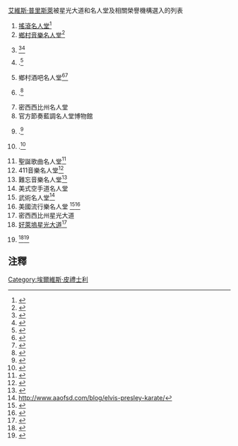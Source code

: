 
{{noteTA
|T=zh-cn:埃尔维斯·普雷斯利被选入的名人堂列表 ; zh-tw:艾維斯·普里斯萊被選入的名人堂列表 ; zh-hk:埃爾維斯·皮禮士利被選入的名人堂列表 ;
|G1=Show
|1=zh-tw:艾維斯; zh-hk:埃爾維斯; zh-cn:埃尔维斯; 
|2=zh-tw:普里斯萊; zh-hk:皮禮士利;zh-cn:普雷斯利; 
|3=zh-hant:節奏藍調; zh-cn:节奏布鲁斯; 
}}
[[艾維斯·普里斯萊|艾維斯·普里斯萊]]被星光大道和名人堂及相關榮譽機構選入的列表
# [[搖滾名人堂|搖滾名人堂]]<ref>{{cite web|url=http://rockhall.com/inductees/elvis-presley|title=Elvis Presley: Inducted in 1986|access-date=2016-10-20|archive-date=2021-04-27|archive-url=https://web.archive.org/web/20210427141238/https://www.rockhall.com/inductees/elvis-presley|dead-url=no}}</ref>
# [[鄉村音樂名人堂|鄉村音樂名人堂]]<ref>{{cite web|url=http://countrymusichalloffame.org/full-list-of-inductees/view/elvis-presley1|title=Elvis Presley in the Country Music Hall of Fame and Museum|deadurl=yes|archiveurl=https://web.archive.org/web/20120718151558/http://countrymusichalloffame.org/full-list-of-inductees/view/elvis-presley1|archivedate=2012-07-18}}</ref>
# {{link-en|洛卡比里名人堂|Rockabilly Hall of Fame}}<ref>{{cite web|url=http://www.rockabillyhall.com/home.html|title=Rockabilly Hall of Fame home page|access-date=2016-10-20|archive-date=2011-05-14|archive-url=https://web.archive.org/web/20110514185918/http://www.rockabillyhall.com/home.html|dead-url=no}}</ref><ref>{{cite web|url=http://rockabillyhall.com/Certificates.html|title=Rockabilly Hall of Fame Inductees with Certificates|access-date=2016-10-20|archive-date=2021-02-10|archive-url=https://web.archive.org/web/20210210210045/http://www.rockabillyhall.com/Certificates.html|dead-url=no}}</ref>
# {{link-en|福音音樂名人堂|Gospel Hall of Fame}}.<ref>{{cite web|url=http://www.elvis.com/about-the-king/achievements.aspx|title=Elvis Presley's Achievements|deadurl=yes|archiveurl=https://web.archive.org/web/20110912014523/http://www.elvis.com/about-the-king/achievements.aspx|archivedate=2011-09-12}}</ref>
# 鄉村酒吧名人堂<ref>{{cite web|url=http://www.businesswire.com/news/home/20060411005868/en/Honky-Tonk-Hall-Fame-Announces-Elvis-Presleys|title=The Honky Tonk Hall of Fame Announces Elvis Presley's 1956 Audubon Drive Home Open for Bids on EBay Auction Site|access-date=2016-10-20|archive-date=2019-04-20|archive-url=https://web.archive.org/web/20190420223007/https://www.businesswire.com/news/home/20060411005868/en/Honky-Tonk-Hall-Fame-Announces-Elvis-Presleys|dead-url=no}}</ref><ref>{{cite web|url=http://www.events-in-music.com/the-honky-tonk-hall-of-fame.html|title=The Honky Tonk Hall of Fame|deadurl=yes|archiveurl=https://web.archive.org/web/20120817042351/http://www.events-in-music.com/the-honky-tonk-hall-of-fame.html|archivedate=2012-08-17}}</ref>
# {{link-en|密西西比州音樂家名人堂|Mississippi Musicians Hall of Fame}}.<ref>{{cite web|url=http://www.mswritersandmusicians.com/musicians/elvis-presley.html|title=Mississippi Musicians: Elvis Presley|access-date=2016-10-20|archive-date=2016-03-05|archive-url=https://web.archive.org/web/20160305224907/http://mswritersandmusicians.com/musicians/elvis-presley.html|dead-url=no}}</ref>
# 密西西比州名人堂
# 官方節奏藍調名人堂博物館
# {{link-en|英國音樂名人堂|UK Music Hall of Fame}}.<ref>{{cite web|url=http://www.everyhit.com/halloffame.html|title=UK Music Hall of Fame members|access-date=2016-10-20|archive-date=2010-04-07|archive-url=https://web.archive.org/web/20100407184638/http://www.everyhit.com/halloffame.html|dead-url=no}}</ref>
# {{link-en|流行歌曲名人堂|John Rook#Hit Parade Hall of Fame}}.<ref>{{Cite web |url=http://www.hitparadehalloffame.com/1339-2/ |title=Elvis Presley, Hit Parade Hall of Famer |accessdate=2016-10-20 |archive-date=2014-02-22 |archive-url=https://web.archive.org/web/20140222063758/http://hitparadehalloffame.com/1339-2/ |dead-url=yes }}</ref>
# 聖誕歌曲名人堂<ref>{{cite web |url=http://www.hallmuseum.com/induction.htm |title=存档副本 |accessdate=2012-06-29 |deadurl=yes |archiveurl=https://web.archive.org/web/20120707062723/http://hallmuseum.com/induction.htm |archivedate=2012-07-07 }}</ref>
# 411音樂名人堂<ref>{{cite web|url=http://www.411mania.com/music/hall_of_fame/68232/411-Music-Hall-Of-Fame-Class-Of-2008:-Elvis-Presley.htm|title=411 Music Hall of Fame Class of 2008: Elvis Presley|deadurl=yes|archiveurl=https://web.archive.org/web/20140709103246/http://www.411mania.com/music/hall_of_fame/68232/411-Music-Hall-Of-Fame-Class-Of-2008:-Elvis-Presley.htm|archivedate=2014-07-09}}</ref>
# 難忘音樂名人堂<ref>{{cite web |url=http://www.memorabletv.com/musicworld/halloffame.htm |title=存档副本 |accessdate=2012-06-29 |deadurl=yes |archiveurl=https://web.archive.org/web/20120527041018/http://www.memorabletv.com/musicworld/halloffame.htm |archivedate=2012-05-27 }}</ref>
# 美式空手道名人堂
# 武術名人堂<ref>http://www.aaofsd.com/blog/elvis-presley-karate/{{dead link|date=2018年1月 |bot=InternetArchiveBot |fix-attempted=yes }}</ref>
# 美國流行樂名人堂 <ref>{{cite web|url=http://www.pbrtv.com/new-pop-music-hall-of-fame-inductees-announced/|title=New Pop Music Hall of Fame Inductees Announced|access-date=2016-10-20|archive-date=2019-12-28|archive-url=https://web.archive.org/web/20191228114715/https://www.pbrtv.com/new-pop-music-hall-of-fame-inductees-announced/|dead-url=no}}</ref><ref>{{cite web|url=http://americaspopmusichalloffame.org|title=America's Pop Music Hall of Fame|access-date=2020-01-12|archive-url=https://web.archive.org/web/20190420222959/https://www.americaspopmusichalloffame.org/|archive-date=2019-04-20|dead-url=yes}}</ref>
# 密西西比州星光大道
# [[好萊塢星光大道|好萊塢星光大道]]<ref>{{cite web|url=http://www.walkoffame.com/elvis-presley|title=Hollywood Walk of Fame Inductee Elvis Presley|access-date=2016-10-20|archive-date=2013-10-07|archive-url=https://web.archive.org/web/20131007073919/http://www.walkoffame.com/elvis-presley|dead-url=no}}</ref>
# {{link-en|星光拉斯維加斯大道|Las Vegas Walk of Stars}}<ref>{{cite web|url=http://bigelvislasvegas.com/Big_Elvis_Main2/Las_Vegas_Review_Journal-Elvis.html|title=Las Vegas Review Journal-Elvis Gets His Star|publisher=Las Vegas Review Journal|accessdate=January 15, 2014|archive-date=2021-06-08|archive-url=https://web.archive.org/web/20210608135927/http://bigelvislasvegas.com/Big_Elvis_Main2/Las_Vegas_Review_Journal-Elvis.html|dead-url=no}}</ref><ref>{{cite web|url=http://www.lasvegassun.com/news/2010/feb/14/elvis-love-affair/|title=Elvis Presley: A love affair|publisher=Las Vegas Sun|accessdate=January 15, 2014|archive-date=2020-06-01|archive-url=https://web.archive.org/web/20200601035339/https://lasvegassun.com/news/2010/feb/14/elvis-love-affair/|dead-url=no}}</ref>

==注釋==
{{Reflist}}

[[Category:埃爾維斯·皮禮士利|Category:埃爾維斯·皮禮士利]]